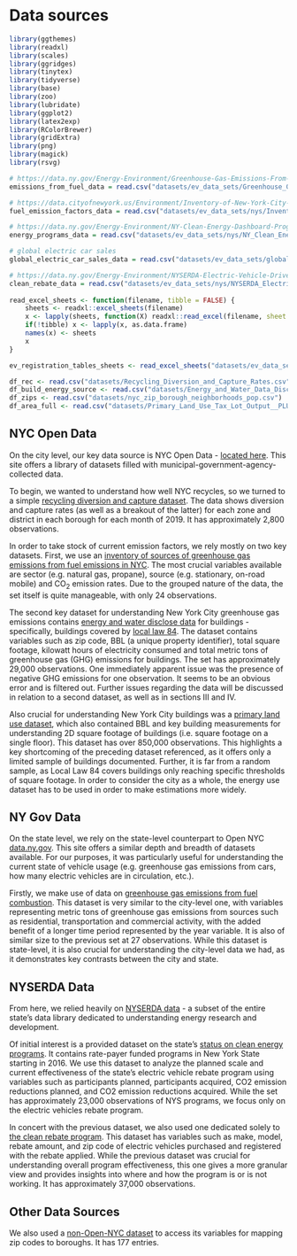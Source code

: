 # Data sources

```r
library(ggthemes)
library(readxl)
library(scales)
library(ggridges)
library(tinytex)
library(tidyverse)
library(base)
library(zoo)
library(lubridate)
library(ggplot2)
library(latex2exp)
library(RColorBrewer)
library(gridExtra)
library(png)
library(magick)
library(rsvg)

# https://data.ny.gov/Energy-Environment/Greenhouse-Gas-Emissions-From-Fuel-Combustion-Mill/djfn-trk4
emissions_from_fuel_data = read.csv("datasets/ev_data_sets/Greenhouse_Gas_Emissions_From_Fuel_Combustion__Million_Metric_Tons__Beginning_1990.csv")

# https://data.cityofnewyork.us/Environment/Inventory-of-New-York-City-Greenhouse-Gas-Emission/9jf7-zn7b
fuel_emission_factors_data = read.csv("datasets/ev_data_sets/nys/Inventory_of_New_York_City_Greenhouse_Gas_Emissions_-_Fuel_Emission_Factors__2016_.csv")

# https://data.ny.gov/Energy-Environment/NY-Clean-Energy-Dashboard-Programs-Progress-and-Pl/3rux-yyd9
energy_programs_data = read.csv("datasets/ev_data_sets/nys/NY_Clean_Energy_Dashboard_Programs_Progress_and_Plans__Beginning_January_2016.csv")

# global electric car sales
global_electric_car_sales_data = read.csv("datasets/ev_data_sets/global-electric-car-sales-by-key-markets-2010-2020.csv")

# https://data.ny.gov/Energy-Environment/NYSERDA-Electric-Vehicle-Drive-Clean-Rebate-Data-B/thd2-fu8y
clean_rebate_data = read.csv("datasets/ev_data_sets/nys/NYSERDA_Electric_Vehicle_Drive_Clean_Rebate_Data__Beginning_2017.csv")
    
read_excel_sheets <- function(filename, tibble = FALSE) {
    sheets <- readxl::excel_sheets(filename)
    x <- lapply(sheets, function(X) readxl::read_excel(filename, sheet = X))
    if(!tibble) x <- lapply(x, as.data.frame)
    names(x) <- sheets
    x
}

ev_registration_tables_sheets <- read_excel_sheets("datasets/ev_data_sets/nys/evaluate_ny_EV-Registration-Tables.xlsx")

df_rec <- read.csv("datasets/Recycling_Diversion_and_Capture_Rates.csv")
df_build_energy_source <- read.csv("datasets/Energy_and_Water_Data_Disclosure_for_Local_Law_84_2020__Data_for_Calendar_Year_2019_.csv")
df_zips <- read.csv("datasets/nyc_zip_borough_neighborhoods_pop.csv")
df_area_full <- read.csv("datasets/Primary_Land_Use_Tax_Lot_Output__PLUTO_.csv")
```

## NYC Open Data
On the city level, our key data source is NYC Open Data - [located here](https://opendata.cityofnewyork.us/). This site offers a library of datasets filled with municipal-government-agency-collected data. 

To begin, we wanted to understand how well NYC recycles, so we turned to a simple [recycling diversion and capture dataset](https://data.cityofnewyork.us/Environment/Recycling-Diversion-and-Capture-Rates/gaq9-z3hz). The data shows diversion and capture rates (as well as a breakout of the latter) for each zone and district in each borough for each month of 2019. It has approximately 2,800 observations.

In order to take stock of current emission factors, we rely mostly on two key datasets.
First, we use an [inventory of sources of greenhouse gas emissions from fuel emissions in NYC](https://data.cityofnewyork.us/Environment/Inventory-of-New-York-City-Greenhouse-Gas-Emission/9jf7-zn7b). The most crucial variables available are sector (e.g. natural gas, propane), source (e.g. stationary, on-road mobile) and CO$_2$ emission rates. Due to the grouped nature of the data, the set itself is quite manageable, with only 24 observations.

The second key dataset for understanding New York City greenhouse gas emissions contains [energy and water disclose data](https://data.cityofnewyork.us/Environment/Energy-and-Water-Data-Disclosure-for-Local-Law-84-/qb3v-bbre) for buildings - specifically, buildings covered by [local law 84](https://www1.nyc.gov/assets/buildings/local_laws/ll84of2009.pdf). The dataset contains variables such as zip code, BBL (a unique property identifier), total square footage, kilowatt hours of electricity consumed and total metric tons of greenhouse gas (GHG) emissions for buildings. The set has approximately 29,000 observations. One immediately apparent issue was the presence of negative GHG emissions for one observation. It seems to be an obvious error and is filtered out. Further issues regarding the data will be discussed in relation to a second dataset, as well as in sections III and IV.

Also crucial for understanding New York City buildings was a [primary land use dataset](https://data.cityofnewyork.us/City-Government/Primary-Land-Use-Tax-Lot-Output-PLUTO-/64uk-42ks), which also contained BBL and key building measurements for understanding 2D square footage of buildings (i.e. square footage on a single floor). This dataset has over 850,000 observations. This highlights a key shortcoming of the preceding dataset referenced, as it offers only a limited sample of buildings documented. Further, it is far from a random sample, as Local Law 84 covers buildings only reaching specific thresholds of square footage. In order to consider the city as a whole, the energy use dataset has to be used in order to make estimations more widely.

## NY Gov Data
On the state level, we rely on the state-level counterpart to Open NYC [data.ny.gov](https://data.ny.gov/). This site offers a similar depth and breadth of datasets available. For our purposes, it was particularly useful for understanding the current state of vehicle usage (e.g. greenhouse gas emissions from cars, how many electric vehicles are in circulation, etc.). 

Firstly, we make use of data on [greenhouse gas emissions from fuel combustion](https://data.ny.gov/Energy-Environment/Greenhouse-Gas-Emissions-From-Fuel-Combustion-Mill/djfn-trk4). This dataset is very similar to the city-level one, with variables representing metric tons of greenhouse gas emissions from sources such as residential, transportation and commercial activity, with the added benefit of a longer time period represented by the year variable. It is also of similar size to the previous set at 27 observations. While this dataset is state-level, it is also crucial for understanding the city-level data we had, as it demonstrates key contrasts between the city and state. 

## NYSERDA Data
From here, we relied heavily on [NYSERDA data](https://www.nyserda.ny.gov/) - a subset of the entire state's data library dedicated to understanding energy research and development. 

Of initial interest is a provided dataset on the state's [status on clean energy programs](https://data.ny.gov/Energy-Environment/NY-Clean-Energy-Dashboard-Programs-Progress-and-Pl/3rux-yyd9). It contains rate-payer funded programs in New York State starting in 2016. We use this dataset to analyze the planned scale and current effectiveness of the state's electric vehicle rebate program using variables such as participants planned, participants acquired, CO2 emission reductions planned, and CO2 emission reductions acquired. While the set has approximately 23,000 observations of NYS programs, we focus only on the electric vehicles rebate program.

In concert with the previous dataset, we also used one dedicated solely to [the clean rebate program](https://data.ny.gov/Energy-Environment/NYSERDA-Electric-Vehicle-Drive-Clean-Rebate-Data-B/thd2-fu8y). This dataset has variables such as make, model, rebate amount, and zip code of electric vehicles purchased and registered with the rebate applied. While the previous dataset was crucial for understanding overall program effectiveness, this one gives a more granular view and provides insights into where and how the program is or is not working. It has approximately 37,000 observations.

## Other Data Sources
We also used a [non-Open-NYC dataset](https://data.beta.nyc/en/dataset/pediacities-nyc-neighborhoods/resource/7caac650-d082-4aea-9f9b-3681d568e8a5) to access its variables for mapping zip codes to boroughs. It has 177 entries. 